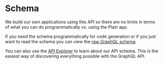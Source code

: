 # Schema

We build our own applications using this API so there are no limits in terms of what you can do programmatically vs. using the Plain app.

If you need the schema programmatically for code generation or if you just want to read the schema you can view the [raw GraphQL schema](https://core-api.uk.plain.com/graphql/v1/schema.graphql).

You can also use the [API Explorer](https://app.plain.com/developer/api-explorer/) to learn about our API schema. This is the easiest way of discovering everything possible with the GraphQL API.
